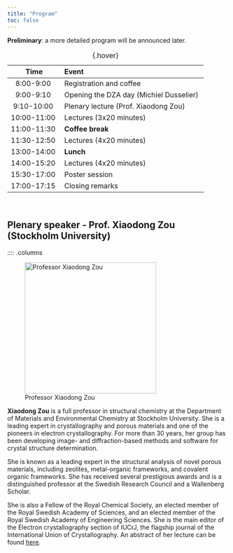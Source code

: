 ```yaml
---
title: "Program"
toc: false
---
```


::: {.callout-note}
**Preliminary**: a more detailed program will be announced later. 
:::

<center>
|Time|Event|
|:---:|:---|
|8:00-9:00 |Registration and coffee |
|9:00-9:10 |Opening the DZA day (Michiel Dusselier) |
|9:10-10:00 |Plenary lecture (Prof. Xiaodong Zou) |
|10:00-11:00 |Lectures (3x20 minutes) |
|11:00-11:30 |**Coffee break** |
|11:30-12:50 |Lectures (4x20 minutes) |
|13:00-14:00 |**Lunch** |
|14:00-15:20 |Lectures (4x20 minutes) |
|15:30-17:00 |Poster session |
|17:00-17:15 |Closing remarks |
: {.hover}
</center>

<br>

## Plenary speaker - Prof. Xiaodong Zou (Stockholm University)

:::: .columns

::: {.plenary}
![Professor Xiaodong Zou](media/Xiaodong Zou.jpg){height=300px}
:::

::: {.clearfix .justify}
**Xiaodong Zou** is a full professor in structural chemistry at the Department of Materials and Environmental Chemistry at Stockholm University. She is a leading expert in crystallography and porous materials and one of the pioneers in electron crystallography. For more than 30 years, her group has been developing image- and diffraction-based methods and software for crystal structure determination. 

She is known as a leading expert in the structural analysis of novel porous materials, including zeolites, metal-organic frameworks, and covalent organic frameworks. She has received several prestigious awards and is a distinguished professor at the Swedish Research Council and a Wallenberg Scholar. 

She is also a Fellow of the Royal Chemical Society, an elected member of the Royal Swedish Academy of Sciences, and an elected member of the Royal Swedish Academy of Engineering Sciences. She is the main editor of the Electron crystallography section of IUCrJ, the flagship journal of the International Union of Crystallography. An abstract of her lecture can be found <a href="media/DTA_day 2024.docx" download="DTA_day 2024.docx">here</a>.
:::